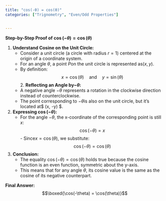 ```yaml
---
title: "cos(-θ) = cos(θ)"
categories: ["Trignometry", "Even/Odd Properties"]


---
```




**Step-by-Step Proof of $\cos(-\theta) = \cos(\theta)$**

1. **Understand Cosine on the Unit Circle:**
   - Consider a unit circle (a circle with radius $r = 1$) centered at the origin of a coordinate system.
   - For an angle $\theta$, a point $P$on the unit circle is represented as$(x, y)$.
   - By definition:
     $$x = \cos(\theta) \quad \text{and} \quad y = \sin(\theta)$$2. **Reflecting an Angle by$-\theta$:**
   - A negative angle $-\theta$ represents a rotation in the clockwise direction instead of counterclockwise.
   - The point corresponding to $-\theta$is also on the unit circle, but it's located at$ (x, -y) $.
   
3. **Expressing $\cos(-\theta)$:**
   - For the angle $-\theta$, the x-coordinate of the corresponding point is still $x$:
     $$\cos(-\theta) = x$$- Since$x = \cos(\theta)$, we substitute:
     $$\cos(-\theta) = \cos(\theta)$$
   
4. **Conclusion:**
   - The equality $\cos(-\theta) = \cos(\theta)$ holds true because the cosine function is an even function, symmetric about the y-axis.
   - This means that for any angle $\theta$, its cosine value is the same as the cosine of its negative counterpart.

**Final Answer:**
$$\boxed{\cos(-\theta) = \cos(\theta)}$$

